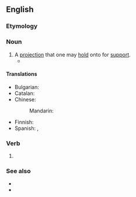 {{also|hand-hold}}
==English==

===Etymology===
{{compound|en|hand|hold}}

===Noun===
{{en-noun}}

# A [[projection]] that one may [[hold]] onto for [[support]].
#*{{quote-journal|en|date=2020 November 4|author=Paul Bigland|title=At no point have I felt unsafe...|journal=Rail|page=47|text=An on-board cleaner passes through, disinfecting every grabrail and '''handhold''' as they pass.}} 

====Translations====
{{trans-top|projection to hold}}
* Bulgarian: {{t+|bg|ръкохватка|f}}
* Catalan: {{t+|ca|agafador|m}}
* Chinese:
*: Mandarin: {{t-needed|cmn}}
{{trans-mid}}
* Finnish: {{t+|fi|kädensija}}
* Spanish: {{t+|es|agarradera|f}}, {{t|es|asidero|m}}
{{trans-bottom}}

===Verb===
{{en-verb|handholds|handholding|handheld}}

# {{alt form|en|hand-hold}}

===See also===
* {{l|en|foothold}}
* {{l|en|handrail}}